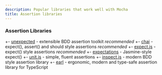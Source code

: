 ```yaml
---
description: Popular libraries that work well with Mocha
title: Assertion libraries
---
```


### Assertion Libraries

 +- [unexpected](https://unexpectedjs.github.io/) - extensible BDD assertion toolkit *recommended*
 +- [chai](http://chaijs.com/) - expect(), assert() and should style assertions *recommended*
 +- [expect.js](https://github.com/LearnBoost/expect.js) - expect() style assertions *recommended*
 +- [expectations](https://github.com/spmason/expectations) - Jasmine-style expect()
 +- [unit.js](https://github.com/unitjs/unit.js) - simple, fluent assertions
 +- [inspect.js](https://inspectjs.com/) - modern BDD style assertion library
 +- [earl](https://earljs.dev/) - ergonomic, modern and type-safe assertion library for TypeScript
